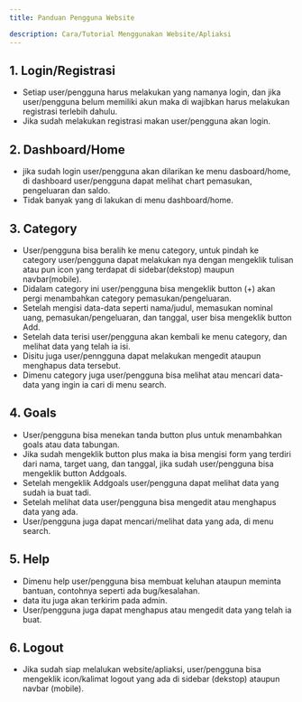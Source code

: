 ```yaml
---
title: Panduan Pengguna Website

description: Cara/Tutorial Menggunakan Website/Apliaksi
---
```


## 1. Login/Registrasi
- Setiap user/pengguna harus melakukan yang namanya login, dan jika user/pengguna belum memiliki akun maka di wajibkan harus melakukan registrasi terlebih dahulu.
- Jika sudah melakukan registrasi makan user/pengguna akan login.

## 2. Dashboard/Home
- jika sudah login user/pengguna akan dilarikan ke menu dasboard/home, di dashboard user/pengguna dapat melihat chart pemasukan, pengeluaran dan saldo.
- Tidak banyak yang di lakukan di menu dashboard/home.

## 3. Category
- User/pengguna bisa beralih ke menu category, untuk pindah ke category user/pengguna dapat melakukan nya dengan mengeklik tulisan atau pun icon yang terdapat di sidebar(dekstop) maupun navbar(mobile).
- Didalam category ini user/pengguna bisa mengeklik button (+) akan pergi menambahkan category pemasukan/pengeluaran.
- Setelah mengisi data-data seperti nama/judul, memasukan nominal uang, pemasukan/pengeluaran, dan tanggal, user bisa mengeklik button Add.
- Setelah data terisi user/pengguna akan kembali ke menu category, dan melihat data yang telah ia isi.
- Disitu juga user/penngguna dapat melakukan mengedit ataupun menghapus data tersebut.
- Dimenu category juga user/pengguna bisa melihat atau mencari data-data yang ingin ia cari di menu search.

## 4. Goals
- User/pengguna bisa menekan tanda button plus untuk menambahkan goals atau data tabungan.
- Jika sudah mengeklik button plus maka ia bisa mengisi form yang terdiri dari nama, target uang, dan tanggal, jika sudah user/pengguna bisa mengeklik button Addgoals.
- Setelah mengeklik Addgoals user/pengguna dapat melihat data yang sudah ia buat tadi.
- Setelah melihat data user/pengguna bisa mengedit atau menghapus data yang ada.
- User/pengguna juga dapat mencari/melihat data yang ada, di menu search.

## 5. Help
- Dimenu help user/pengguna bisa membuat keluhan ataupun meminta bantuan, contohnya seperti ada bug/kesalahan.
- data itu juga akan terkirim pada admin.
- User/pengguna juga dapat menghapus atau mengedit data yang telah ia buat.

## 6. Logout
- Jika sudah siap melalukan website/apliaksi, user/pengguna bisa mengeklik icon/kalimat logout yang ada di sidebar (dekstop) ataupun navbar (mobile).